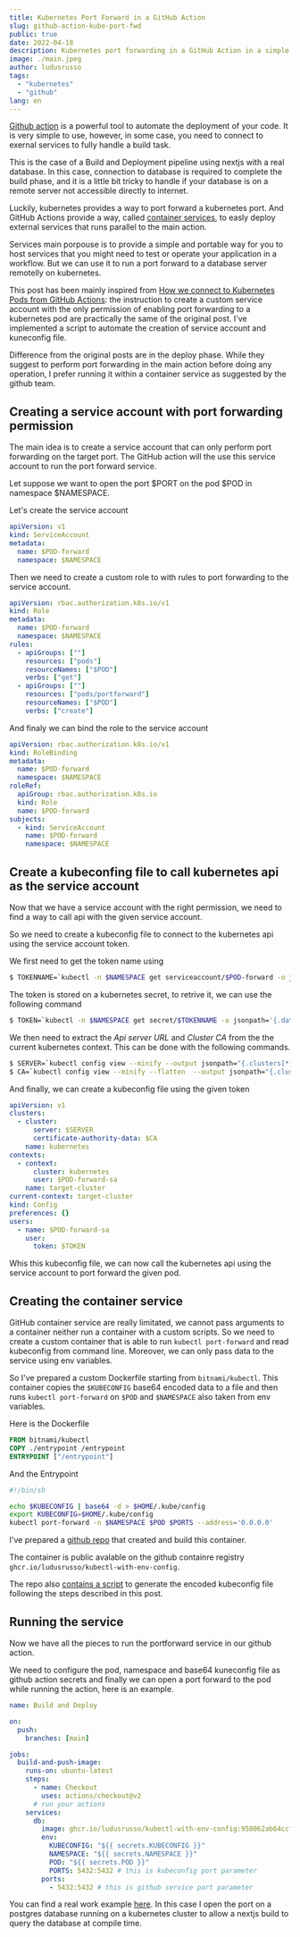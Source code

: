 ```yaml
---
title: Kubernetes Port Forward in a GitHub Action
slug: github-action-kube-port-fwd
public: true
date: 2022-04-18
description: Kubernetes port forwarding in a GitHub Action in a simple way with Github action services.
image: ./main.jpeg
author: ludusrusso
tags:
  - "kubernetes"
  - "github"
lang: en
---
```


[Github action](https://github.com/features/actions) is a powerful tool to automate the deployment of your code.
It is very simple to use, however, in some case, you need to connect to exernal services
to fully handle a build task.

This is the case of a Build and Deployment pipeline using nextjs with a real database.
In this case, connection to database is required to complete the build phase, and it is a little bit tricky
to handle if your database is on a remote server not accessible directly to internet.

Luckily, kubernetes provides a way to port forward a kubernetes port. And GitHub Actions provide a way,
called [container services](https://docs.github.com/en/actions/using-containerized-services/about-service-containers), to
easly deploy external services that runs parallel to the main action.

Services main porpouse is to provide a simple and portable way for you to host services that you might need to test or operate your application in a workflow.
But we can use it to run a port forward to a database server remotelly on kubernetes.

This post has been mainly inspired from
[How we connect to Kubernetes Pods from GitHub Actions](https://dev.to/richicoder1/how-we-connect-to-kubernetes-pods-from-github-actions-1mg):
the instruction to create a custom service account with the only permission of
enabling port forwarding to a kubernetes pod are practically the same of
the original post. I've implemented a script to automate the creation of service account and kuneconfig file.

Difference from the original posts are in the deploy phase. While they suggest to perform port forwarding in the main action before doing any
operation, I prefer running it within a container service as suggested by the github team.

## Creating a service account with port forwarding permission

The main idea is to create a service account that can only perform port forwarding on the
target port. The GitHub action will the use this service account to run the port forward service.

Let suppose we want to open the port $PORT on the pod $POD in namespace $NAMESPACE.

Let's create the service account

```yaml
apiVersion: v1
kind: ServiceAccount
metadata:
  name: $POD-forward
  namespace: $NAMESPACE
```

Then we need to create a custom role to with rules to port forwarding to the service account.

```yaml
apiVersion: rbac.authorization.k8s.io/v1
kind: Role
metadata:
  name: $POD-forward
  namespace: $NAMESPACE
rules:
  - apiGroups: [""]
    resources: ["pods"]
    resourceNames: ["$POD"]
    verbs: ["get"]
  - apiGroups: [""]
    resources: ["pods/portforward"]
    resourceNames: ["$POD"]
    verbs: ["create"]
```

And finaly we can bind the role to the service account

```yaml
apiVersion: rbac.authorization.k8s.io/v1
kind: RoleBinding
metadata:
  name: $POD-forward
  namespace: $NAMESPACE
roleRef:
  apiGroup: rbac.authorization.k8s.io
  kind: Role
  name: $POD-forward
subjects:
  - kind: ServiceAccount
    name: $POD-forward
    namespace: $NAMESPACE
```

## Create a kubeconfing file to call kubernetes api as the service account

Now that we have a service account with the right permission, we need
to find a way to call api with the given service account.

So we need to create a kubeconfig file to connect to the kubernetes api using the
service account token.

We first need to get the token name using

```bash
$ TOKENNAME=`kubectl -n $NAMESPACE get serviceaccount/$POD-forward -o jsonpath='{.secrets[0].name}'`
```

The token is stored on a kubernetes secret, to retrive it, we can use the following
command

```bash
$ TOKEN=`kubectl -n $NAMESPACE get secret/$TOKENNAME -o jsonpath='{.data.token}' | base64 -d`
```

We then need to extract the _Api server URL_ and _Cluster CA_ from the
the current kubernetes context. This can be done with the following commands.

```bash
$ SERVER=`kubectl config view --minify --output jsonpath="{.clusters[*].cluster.server}"`
$ CA=`kubectl config view --minify --flatten  --output jsonpath="{.clusters[*].cluster.certificate-authority-data}"`
```

And finally, we can create a kubeconfig file using the given token

```yaml
apiVersion: v1
clusters:
  - cluster:
      server: $SERVER
      certificate-authority-data: $CA
    name: kubernetes
contexts:
  - context:
      cluster: kubernetes
      user: $POD-forward-sa
    name: target-cluster
current-context: target-cluster
kind: Config
preferences: {}
users:
  - name: $POD-forward-sa
    user:
      token: $TOKEN
```

Whis this kubeconfig file, we can now call the kubernetes api using the service account to port forward the given pod.

## Creating the container service

GitHub container service are really limitated, we cannot pass arguments to a container
neither run a container with a custom scripts. So we need to create a custom
container that is able to run `kubectl port-forward` and read kubeconfig from command line.
Moreover, we can only pass data to the service using env variables.

So I've prepared a custom Dockerfile starting from `bitnami/kubectl`. This container
copies the `$KUBECONFIG` base64 encoded data to a file and then runs `kubectl port-forward`
on `$POD` and `$NAMESPACE` also taken from env variables.

Here is the Dockerfile

```Dockerfile
FROM bitnami/kubectl
COPY ./entrypoint /entrypoint
ENTRYPOINT ["/entrypoint"]
```

And the Entrypoint

```bash
#!/bin/sh

echo $KUBECONFIG | base64 -d > $HOME/.kube/config
export KUBECONFIG=$HOME/.kube/config
kubectl port-forward -n $NAMESPACE $POD $PORTS --address='0.0.0.0'
```

I've prepared a [github repo](https://github.com/ludusrusso/kubectl-with-env-config)
that created and build this container.

The container is public avalable on the github containre registry `ghcr.io/ludusrusso/kubectl-with-env-config`.

The repo also [contains a script](https://github.com/ludusrusso/kubectl-with-env-config/blob/main/get-config.bash) to generate the encoded kubeconfig file following
the steps described in this post.

## Running the service

Now we have all the pieces to run the portforward service in our github action.

We need to configure the pod, namespace and base64 kuneconfig file as github action secrets and finally
we can open a port forward to the pod while running the action, here is an example.

```yaml
name: Build and Deploy

on:
  push:
    branches: [main]

jobs:
  build-and-push-image:
    runs-on: ubuntu-latest
    steps:
      - name: Checkout
        uses: actions/checkout@v2
      # run your actions
    services:
      db:
        image: ghcr.io/ludusrusso/kubectl-with-env-config:958062ab64ccfa815aa2f931c03f72a2a670232a
        env:
          KUBECONFIG: "${{ secrets.KUBECONFIG }}"
          NAMESPACE: "${{ secrets.NAMESPACE }}"
          POD: "${{ secrets.POD }}"
          PORTS: 5432:5432 # this is kubeconfig port parameter
        ports:
          - 5432:5432 # this is github service port parameter
```

You can find a real work example [here](https://github.com/farmaceutica-younger/www.farmaceuticayounger.science/blob/main/.github/workflows/deploy.yaml). In this case
I open the port on a postgres database running on a kubernetes cluster to allow a nextjs build
to query the database at compile time.
